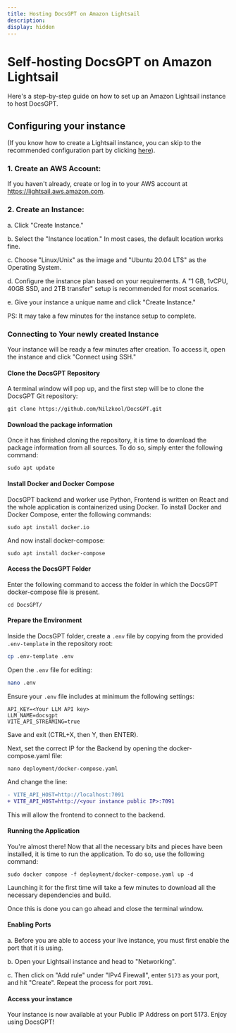 ```yaml
---
title: Hosting DocsGPT on Amazon Lightsail
description:
display: hidden
---
```


# Self-hosting DocsGPT on Amazon Lightsail

Here's a step-by-step guide on how to set up an Amazon Lightsail instance to host DocsGPT.

## Configuring your instance

(If you know how to create a Lightsail instance, you can skip to the recommended configuration part by clicking [here](#connecting-to-your-newly-created-instance)).

### 1. Create an AWS Account:
If you haven't already, create or log in to your AWS account at https://lightsail.aws.amazon.com.

### 2. Create an Instance:

a. Click "Create Instance."

b. Select the "Instance location." In most cases, the default location works fine.

c. Choose "Linux/Unix" as the image and "Ubuntu 20.04 LTS" as the Operating System.

d. Configure the instance plan based on your requirements. A "1 GB, 1vCPU, 40GB SSD, and 2TB transfer" setup is recommended for most scenarios.

e. Give your instance a unique name and click "Create Instance."

PS: It may take a few minutes for the instance setup to complete.

### Connecting to Your newly created Instance

Your instance will be ready a few minutes after creation. To access it, open the instance and click "Connect using SSH."

#### Clone the DocsGPT Repository

A terminal window will pop up, and the first step will be to clone the DocsGPT Git repository:

```
git clone https://github.com/Nilzkool/DocsGPT.git
```

#### Download the package information

Once it has finished cloning the repository, it is time to download the package information from all sources. To do so, simply enter the following command:

```
sudo apt update
```

#### Install Docker and Docker Compose

DocsGPT backend and worker use Python, Frontend is written on React and the whole application is containerized using Docker. To install Docker and Docker Compose, enter the following commands:

```
sudo apt install docker.io
```

And now install docker-compose:

```
sudo apt install docker-compose
```

#### Access the DocsGPT Folder

Enter the following command to access the folder in which the DocsGPT docker-compose file is present.

```
cd DocsGPT/
```

#### Prepare the Environment

Inside the DocsGPT folder, create a `.env` file by copying from the provided `.env-template` in the repository root:

```bash
cp .env-template .env
```

Open the `.env` file for editing:

```bash
nano .env
```

Ensure your `.env` file includes at minimum the following settings:

```
API_KEY=<Your LLM API key>
LLM_NAME=docsgpt
VITE_API_STREAMING=true
```

Save and exit (CTRL+X, then Y, then ENTER).

Next, set the correct IP for the Backend by opening the docker-compose.yaml file:

```
nano deployment/docker-compose.yaml
```

And change the line:

```diff
- VITE_API_HOST=http://localhost:7091
+ VITE_API_HOST=http://<your instance public IP>:7091
```

This will allow the frontend to connect to the backend.

#### Running the Application

You're almost there! Now that all the necessary bits and pieces have been installed, it is time to run the application. To do so, use the following command:

```
sudo docker compose -f deployment/docker-compose.yaml up -d
```

Launching it for the first time will take a few minutes to download all the necessary dependencies and build.

Once this is done you can go ahead and close the terminal window.

#### Enabling Ports

a. Before you are able to access your live instance, you must first enable the port that it is using.

b. Open your Lightsail instance and head to "Networking".

c. Then click on "Add rule" under "IPv4 Firewall", enter `5173` as your port, and hit "Create". Repeat the process for port `7091`.

#### Access your instance

Your instance is now available at your Public IP Address on port 5173. Enjoy using DocsGPT!